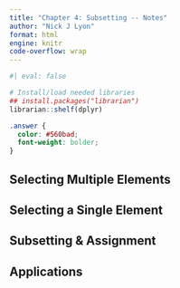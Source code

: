 ```yaml
---
title: "Chapter 4: Subsetting -- Notes"
author: "Nick J Lyon"
format: html
engine: knitr
code-overflow: wrap
---
```


```r
#| eval: false

# Install/load needed libraries
## install.packages("librarian")
librarian::shelf(dplyr)
```

```scss
.answer { 
  color: #560bad;
  font-weight: bolder;
}
```

## Selecting Multiple Elements





## Selecting a Single Element





## Subsetting & Assignment



## Applications





